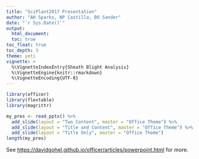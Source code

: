 ```yaml
---
title: "SciPlant2017 Presentation"
author: "AH Sparks, NP Castilla, BO Sander"
date: "`r Sys.Date()`"
output:
  html_document:
  toc: true
toc_float: true
toc_depth: 3
theme: yeti
vignette: >
  %\VignetteIndexEntry{Sheath Blight Analysis}
  %\VignetteEngine{knitr::rmarkdown}
  %\VignetteEncoding{UTF-8}
---
```


```r
library(officer)
library(flextable)
library(magrittr)
```

```r
my_pres <- read_pptx() %>% 
  add_slide(layout = "Two Content", master = "Office Theme") %>% 
  add_slide(layout = "Title and Content", master = "Office Theme") %>% 
  add_slide(layout = "Title Only", master = "Office Theme")
length(my_pres)
```

See <https://davidgohel.github.io/officer/articles/powerpoint.html> for more.
